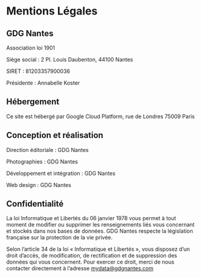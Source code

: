 # Mentions Légales

## GDG Nantes

Association loi 1901

Siège social : 2 Pl. Louis Daubenton, 44100 Nantes

SIRET : 81203357900036

Présidente : Annabelle Koster

## Hébergement

Ce site est hébergé par Google Cloud Platform, rue de Londres 75009 Paris

## Conception et réalisation

Direction éditoriale : GDG Nantes

Photographies : GDG Nantes

Développement et intégration : GDG Nantes

Web design : GDG Nantes

## Confidentialité

La loi Informatique et Libertés du 06 janvier 1978 vous permet à tout moment de modifier ou supprimer les renseignements liés vous concernant et stockés dans nos bases de données. GDG Nantes respecte la législation française sur la protection de la vie privée.

Selon l’article 34 de la loi « Informatique et Libertés », vous disposez d’un droit d’accès, de modification, de rectification et de suppression des données qui vous concernent. Pour exercer ce droit, merci de nous contacter directement à l’adresse mydata@gdgnantes.com
